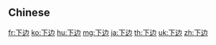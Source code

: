 {{also|下邊}}
==Chinese==
{{zh-see|下邊}}

[[fr:下边]]
[[ko:下边]]
[[hu:下边]]
[[mg:下边]]
[[ja:下边]]
[[th:下边]]
[[uk:下边]]
[[zh:下边]]